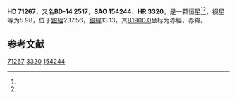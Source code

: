 {{Starbox begin
| name = HD 71267
}}
{{Starbox observe
| epoch = [[J2000.0|J2000.0]]
| constell = {{星座名待查}}<ref name=SIMBAD>{{cite web
 | url=http://simbad.u-strasbg.fr/simbad/sim-id?Ident=HR+3320
 | title =Pulsating variable Star
 | publisher=Centre de Données astronomiques de Strasbourg
 | work=SIMBAD
 | accessdate=2012-07-13}}</ref><ref name=DATA>{{cite web
 | url=http://vizier.u-strasbg.fr/viz-bin/VizieR-5?-out.add=.&-source=5050&-corr=PK=HR&-out.max=9999&HR=3320
 | title=VizieR Detailed Page
 | accessdate=2012-07-13
 | archive-date=2016-03-04
 | archive-url=https://web.archive.org/web/20160304220511/http://vizier.u-strasbg.fr/viz-bin/VizieR-5?-out.add=.&-source=5050&-corr=PK=HR&-out.max=9999&HR=3320
 | dead-url=no
 }}</ref>
| 星官 = 
| ra = {{RA|8|25|55.6}}<ref name=SIMBAD /><ref name=DATA />
| dec = {{DEC|-14|55|47}}<ref name=SIMBAD /><ref name=DATA />
| appmag_v = 5.98<ref name=SIMBAD /><ref name=DATA />
}}
{{Starbox character
| class = A5m<ref name=SIMBAD /><ref name=DATA />
| b-v = 0.17<ref name=SIMBAD /><ref name=DATA />
| u-b = 0.13<ref name=SIMBAD /><ref name=DATA />
| r-i = 0.06<ref name=SIMBAD /><ref name=DATA />
| variable = 
}}
{{Starbox astrometry
| radial_v = 0.13
| prop_mo_ra = 9
| parallax = 
| p_error = 
}}
{{Starbox catalog
| names =BD-14 2517，[[SAO星表|SAO]] 154244，[[HD星表|HD]] 71267，[[HR星表|HR]] 3320}}
{{Starbox reference |Simbad=HR+3320}}
{{Starbox end}}

'''HD 71267'''，又名'''BD-14 2517'''，'''SAO 154244'''、'''HR 3320'''，是一颗恒星<ref name=SIMBAD /><ref name=DATA />，视星等为5.98，位于[[銀道座標系|銀經]]237.56，[[銀道座標系|銀緯]]13.13，其[[B1900.0|B1900.0]]坐标为赤經{{RA|8|21|16.8}}，赤緯{{DEC|-14|13.13|15}}。

== 参考文献 ==
{{reflist}}

{{star-stub}}

[[Category:HD和HDE天體|71267]]
[[Category:HR天體|3320]]
[[Category:SAO天體|154244]]